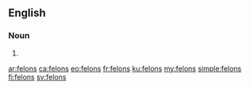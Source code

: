 ==English==

===Noun===
{{head|en|plural}}

# {{plural of|felon|lang=en}}

[[ar:felons]]
[[ca:felons]]
[[eo:felons]]
[[fr:felons]]
[[ku:felons]]
[[my:felons]]
[[simple:felons]]
[[fi:felons]]
[[sv:felons]]